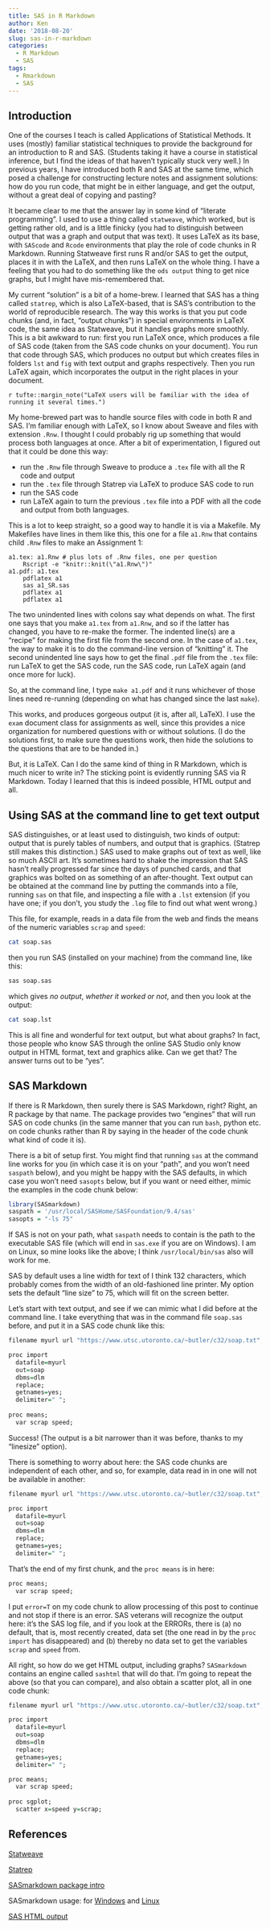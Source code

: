 ```yaml
---
title: SAS in R Markdown
author: Ken
date: '2018-08-20'
slug: sas-in-r-markdown
categories:
  - R Markdown
  - SAS
tags:
  - Rmarkdown
  - SAS
---
```


## Introduction

One of the courses I teach is called Applications of Statistical Methods. It uses (mostly) familiar statistical techniques to provide the background for an introduction to R and SAS. (Students taking it have a course in statistical inference, but I find the ideas of that haven't typically stuck very well.) In previous years, I have introduced both R and SAS at the same time, which posed a challenge for constructing lecture notes and assignment solutions: how do you run code, that might be in either language, and get the output, without a great deal of copying and pasting?

It became clear to me that the answer lay in some kind of "literate programming". I used to use a thing called `statweave`, which worked, but is getting rather old, and is a little finicky (you had to distinguish between output that was a graph and output that was text). It uses LaTeX as its base, with `SAScode` and `Rcode` environments that play the role of code chunks in R Markdown. Running Statweave first runs R and/or SAS to get the output, places it in with the LaTeX, and then runs LaTeX on the whole thing. I have a feeling that you had to do something like the `ods output` thing to get nice graphs, but I might have mis-remembered that.

My current "solution" is a bit of a home-brew. I learned that SAS has a thing called `statrep`, which is also LaTeX-based, that is SAS's contribution to the world of reproducible research. The way this works is that you put code chunks (and, in fact, "output chunks") in special environments in LaTeX code, the same idea as Statweave, but it handles graphs more smoothly. This is a bit awkward to run: first you run LaTeX once, which produces a file of SAS code (taken from the SAS code chunks on your document). You run that code through SAS, which produces no output but which creates files in folders `lst` and `fig` with text output and graphs respectively. Then you run LaTeX again, which incorporates the output in the right places in your document.

`r tufte::margin_note("LaTeX users will be familiar with the idea of running it several times.")`

My home-brewed part was to handle source files with code in both R and SAS. I'm familiar enough with LaTeX, so I know about Sweave and files with extension `.Rnw`. I thought I could probably rig up something that would process both languages at once. After a bit of experimentation, I figured out that it could be done this way:

- run the `.Rnw` file through Sweave to produce a `.tex` file with all the R code and output
- run the `.tex` file through Statrep via LaTeX to produce SAS code to run
- run the SAS code
- run LaTeX again to turn the previous `.tex` file into a PDF with all the code and output from both languages.

This is a lot to keep straight, so a good way to handle it is via a Makefile. My Makefiles have lines in them like this, this one for a file `a1.Rnw` that contains child `.Rnw` files to make an Assignment 1: 

```
a1.tex: a1.Rnw # plus lots of .Rnw files, one per question
	Rscript -e "knitr::knit(\"a1.Rnw\")"
a1.pdf: a1.tex
	pdflatex a1
	sas a1_SR.sas
	pdflatex a1
	pdflatex a1
```

The two unindented lines with colons say what depends on what. The first one says that you make `a1.tex` from `a1.Rnw`, and so if the latter has changed, you have to re-make the former. The indented line(s) are a "recipe" for making the first file from the second one. In the case of `a1.tex`, the way to make it is to do the command-line version of "knitting" it. The second unindented line says how to get the final `.pdf` file from the `.tex` file: run LaTeX to get the SAS code, run the SAS code, run LaTeX again (and once more for luck). 

So, at the command line, I type `make a1.pdf` and it runs whichever of those lines need re-running (depending on what has changed since the last `make`). 

This works, and produces gorgeous output (it is, after all, LaTeX). I use the `exam` document class for assignments as well, since this provides a nice organization for numbered questions with or without solutions. (I do the solutions first, to make sure the questions work, then hide the solutions to the questions that are to be handed in.)

But, it is LaTeX. Can I do the same kind of thing in R Markdown, which is much nicer to write in? The sticking point is evidently running SAS via R Markdown. Today I learned that this is indeed possible, HTML output and all.

## Using SAS at the command line to get text output

SAS distinguishes, or at least used to distinguish, two kinds of output: output that is purely tables of numbers, and output that is graphics. (Statrep still makes this distinction.) SAS used to make graphs out of text as well, like so much ASCII art. It's sometimes hard to shake the impression that SAS hasn't really progressed far since the days of punched cards, and that graphics was bolted on as something of an after-thought. Text output can be obtained at the command line by putting the commands into a file, running `sas` on that file, and inspecting a file with a `.lst` extension (if you have one; if you don't, you study the `.log` file to find out what went wrong.)

This file, for example, reads in a data file from the web and finds the means of the numeric variables `scrap` and `speed`:

```bash
cat soap.sas
```

then you run SAS (installed on your machine) from the command line, like this:

```bash
sas soap.sas
```

which gives *no output*, *whether it worked or not*, and then you look at the output:

```bash
cat soap.lst
```

This is all fine and wonderful for text output, but what about graphs? In fact, those people who know SAS through the online SAS Studio only know output in HTML format, text and graphics alike. Can we get that? The answer turns out to be "yes".

## SAS Markdown

If there is R Markdown, then surely there is SAS Markdown, right? Right, an R package by that name. The package provides two "engines" that will run SAS on code chunks (in the same manner that you can run `bash`, python etc. on code chunks rather than R by saying in the header of the code chunk what kind of code it is).

There is a bit of setup first. You might find that running `sas` at the command line works for you (in which case it is on your "path", and you won't need `saspath` below), and you might be happy with the SAS defaults, in which case you won't need `sasopts` below, but if you want or need either, mimic the examples in the code chunk below:

```r
library(SASmarkdown)
saspath = '/usr/local/SASHome/SASFoundation/9.4/sas'
sasopts = "-ls 75"
```

If SAS is not on your path, what `saspath` needs to contain is the path to the executable SAS file (which will end in `sas.exe` if you are on Windows). I am on Linux, so mine looks like the above; I think `/usr/local/bin/sas` also will work for me.

SAS by default uses a line width for text of I think 132 characters, which probably comes from the width of an old-fashioned line printer. My option sets the default "line size" to 75, which will fit on the screen better.

Let's start with text output, and see if we can mimic what I did before at the command line. I take everything that was in the command file `soap.sas` before, and put it in a SAS code chunk like this:

```r
filename myurl url "https://www.utsc.utoronto.ca/~butler/c32/soap.txt";

proc import
  datafile=myurl
  out=soap
  dbms=dlm
  replace;
  getnames=yes;
  delimiter=" ";
  
proc means;
  var scrap speed;
```

Success! (The output is a bit narrower than it was before, thanks to my "linesize" option).

There is something to worry about here: the SAS code chunks are independent of each other, and so, for example, data read in in one will not be available in another:

```r
filename myurl url "https://www.utsc.utoronto.ca/~butler/c32/soap.txt";

proc import
  datafile=myurl
  out=soap
  dbms=dlm
  replace;
  getnames=yes;
  delimiter=" ";
```

That's the end of my first chunk, and the `proc means` is in here:

```r
proc means;
  var scrap speed;
```

I put `error=T` on my code chunk to allow processing of this post to continue and not stop if there is an error. SAS veterans will recognize the output here: it's the SAS log file, and if you look at the ERRORs, there is (a) no default, that is, most recently created, data set (the one read in by the `proc import` has disappeared) and (b) thereby no data set to get the variables `scrap` and `speed` from. 

All right, so how do we get HTML output, including graphs? `SASmarkdown` contains an engine called `sashtml` that will do that. I'm going to repeat the above (so that you can compare), and also obtain a scatter plot, all in one code chunk:

```r
filename myurl url "https://www.utsc.utoronto.ca/~butler/c32/soap.txt";

proc import
  datafile=myurl
  out=soap
  dbms=dlm
  replace;
  getnames=yes;
  delimiter=" ";

proc means;
  var scrap speed;
  
proc sgplot;
  scatter x=speed y=scrap;
```



## References

[Statweave](http://homepage.divms.uiowa.edu/~rlenth/StatWeave/)

[Statrep](https://support.sas.com/rnd/app/papers/statrep.html)

[SASmarkdown package intro](https://www.ssc.wisc.edu/~hemken/SASworkshops/Markdown/SASmdpackage.html)

SASmarkdown usage: for [Windows](https://www.ssc.wisc.edu/~hemken/SASworkshops/Markdown/SASmarkdown.html) and [Linux](https://www.ssc.wisc.edu/~hemken/SASworkshops/Markdown/sasmarkdownlinux.html)

[SAS HTML output](https://www.ssc.wisc.edu/~hemken/SASworkshops/Markdown/SAShtmlengine.html)